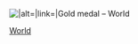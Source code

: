 [[File:Gold medal world centered-2.svg|{{{size|16px}}}|alt={{{alt|Gold}}}|link={{{link|}}}|Gold medal – World]]<noinclude>

[[Category:Medal icon templates|World]]
</noinclude>